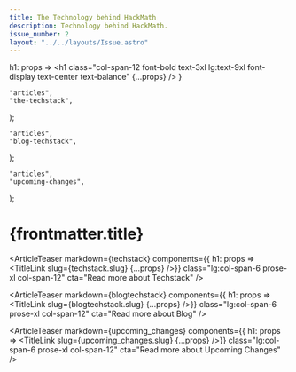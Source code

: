 ```yaml
---
title: The Technology behind HackMath
description: Technology behind HackMath.
issue_number: 2
layout: "../../layouts/Issue.astro"
---
```



  h1: props => <h1 class="col-span-12 font-bold  text-3xl lg:text-9xl font-display text-center text-balance" {...props} />
}

    "articles",
    "the-techstack",
);

    "articles",
    "blog-techstack",
);

    "articles",
    "upcoming-changes",
);


# {frontmatter.title}

<ArticleTeaser
  markdown={techstack}
  components={{ h1: props => <TitleLink slug={techstack.slug} {...props} />}}
  class="lg:col-span-6 prose-xl col-span-12"
  cta="Read more about Techstack"
/>

<ArticleTeaser
  markdown={blogtechstack}
  components={{ h1: props => <TitleLink slug={blogtechstack.slug} {...props} />}}
  class="lg:col-span-6 prose-xl col-span-12"
  cta="Read more about Blog"
/>

<ArticleTeaser
  markdown={upcoming_changes}
  components={{ h1: props => <TitleLink slug={upcoming_changes.slug} {...props} />}}
  class="lg:col-span-6 prose-xl col-span-12"
  cta="Read more about Upcoming Changes"
/>

